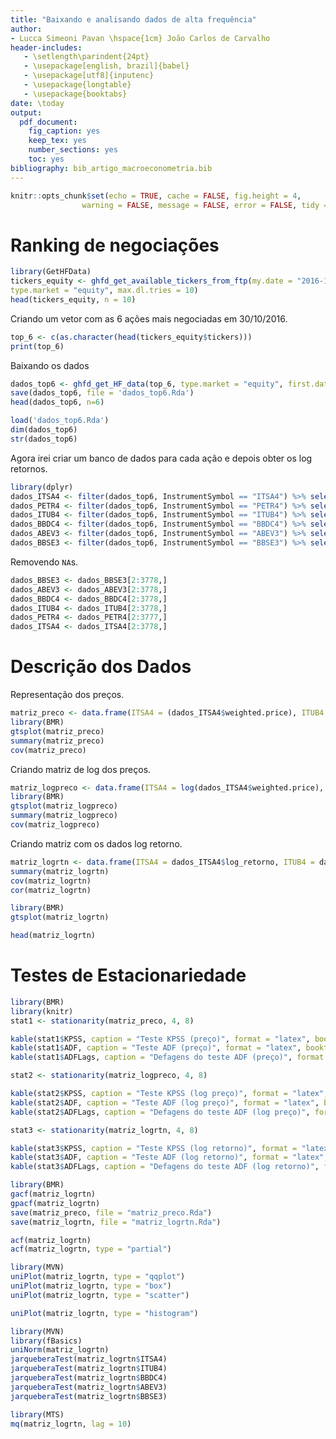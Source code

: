 ```yaml
---
title: "Baixando e analisando dados de alta frequência"
author: 
- Lucca Simeoni Pavan \hspace{1cm} João Carlos de Carvalho
header-includes:
   - \setlength\parindent{24pt}
   - \usepackage[english, brazil]{babel}
   - \usepackage[utf8]{inputenc}
   - \usepackage{longtable}
   - \usepackage{booktabs}
date: \today
output: 
  pdf_document: 
    fig_caption: yes
    keep_tex: yes
    number_sections: yes
    toc: yes
bibliography: bib_artigo_macroeconometria.bib
---
```


```r
knitr::opts_chunk$set(echo = TRUE, cache = FALSE, fig.height = 4,
                warning = FALSE, message = FALSE, error = FALSE, tidy = TRUE, tidy.opts = list(width.cutoff = 70))
```

# Ranking de negociações

```r
library(GetHFData)
tickers_equity <- ghfd_get_available_tickers_from_ftp(my.date = "2016-10-30",
type.market = "equity", max.dl.tries = 10)
head(tickers_equity, n = 10)
```

Criando um vetor com as 6 ações mais negociadas em 30/10/2016.

```r
top_6 <- c(as.character(head(tickers_equity$tickers)))
print(top_6)
```

Baixando os dados

```r
dados_top6 <- ghfd_get_HF_data(top_6, type.market = "equity", first.date = as.Date("2014-11-03"), last.date = as.Date("2016-10-30"), first.time = "9:00:00", last.time = "18:00:00", type.output = "agg", agg.diff = "1 hour", dl.dir = "ftp files", max.dl.tries = 10, clean.files = FALSE)
save(dados_top6, file = 'dados_top6.Rda')
head(dados_top6, n=6)
```
```r
load('dados_top6.Rda')
dim(dados_top6)
str(dados_top6)
```
Agora irei criar um banco de dados para cada ação e depois obter os log retornos.

```r
library(dplyr)
dados_ITSA4 <- filter(dados_top6, InstrumentSymbol == "ITSA4") %>% select( SessionDate, weighted.price) %>% mutate( log_retorno = log(weighted.price) - lag(log(weighted.price)))
dados_PETR4 <- filter(dados_top6, InstrumentSymbol == "PETR4") %>% select( SessionDate, weighted.price) %>% mutate( log_retorno = log(weighted.price) - lag(log(weighted.price)))
dados_ITUB4 <- filter(dados_top6, InstrumentSymbol == "ITUB4") %>% select( SessionDate, weighted.price) %>% mutate( log_retorno = log(weighted.price) - lag(log(weighted.price)))
dados_BBDC4 <- filter(dados_top6, InstrumentSymbol == "BBDC4") %>% select( SessionDate, weighted.price) %>% mutate( log_retorno = log(weighted.price) - lag(log(weighted.price)))
dados_ABEV3 <- filter(dados_top6, InstrumentSymbol == "ABEV3") %>% select( SessionDate, weighted.price) %>% mutate( log_retorno = log(weighted.price) - lag(log(weighted.price))) %>% mutate( log_retorno = log(weighted.price) - lag(log(weighted.price)))
dados_BBSE3 <- filter(dados_top6, InstrumentSymbol == "BBSE3") %>% select( SessionDate, weighted.price) %>% mutate( log_retorno = log(weighted.price) - lag(log(weighted.price)))
```
Removendo `NA`s.

```r
dados_BBSE3 <- dados_BBSE3[2:3778,]
dados_ABEV3 <- dados_ABEV3[2:3778,]
dados_BBDC4 <- dados_BBDC4[2:3778,]
dados_ITUB4 <- dados_ITUB4[2:3778,]
dados_PETR4 <- dados_PETR4[2:3777,]
dados_ITSA4 <- dados_ITSA4[2:3778,]
```

# Descrição dos Dados

Representação dos preços.

```r
matriz_preco <- data.frame(ITSA4 = (dados_ITSA4$weighted.price), ITUB4 = (dados_ITUB4$weighted.price), BBDC4 = (dados_BBDC4$weighted.price), ABEV3 = (dados_ABEV3$weighted.price), BBSE3 = (dados_BBSE3$weighted.price))
library(BMR)
gtsplot(matriz_preco)
summary(matriz_preco)
cov(matriz_preco)
```



Criando matriz de log dos preços.



```r
matriz_logpreco <- data.frame(ITSA4 = log(dados_ITSA4$weighted.price), ITUB4 = log(dados_ITUB4$weighted.price), BBDC4 = log(dados_BBDC4$weighted.price), ABEV3 = log(dados_ABEV3$weighted.price), BBSE3 = log(dados_BBSE3$weighted.price))
library(BMR)
gtsplot(matriz_logpreco)
summary(matriz_logpreco)
cov(matriz_logpreco)
```

Criando matriz com os dados log retorno.

```r
matriz_logrtn <- data.frame(ITSA4 = dados_ITSA4$log_retorno, ITUB4 = dados_ITUB4$log_retorno, BBDC4 = dados_BBDC4$log_retorno, ABEV3 = dados_ABEV3$log_retorno, BBSE3 = dados_BBSE3$log_retorno)
summary(matriz_logrtn)
cov(matriz_logrtn)
cor(matriz_logrtn)
```

```r
library(BMR)
gtsplot(matriz_logrtn)
```
```r
head(matriz_logrtn)
```
# Testes de Estacionariedade
 
```r
library(BMR)
library(knitr)
stat1 <- stationarity(matriz_preco, 4, 8)
```

```r
kable(stat1$KPSS, caption = "Teste KPSS (preço)", format = "latex", booktabs = TRUE, longtable = TRUE, digits = 2)
kable(stat1$ADF, caption = "Teste ADF (preço)", format = "latex", booktabs = TRUE, longtable = TRUE, digits = 2)
kable(stat1$ADFLags, caption = "Defagens do teste ADF (preço)", format = "latex", booktabs = TRUE, longtable = TRUE, digits = 2)
```

```r
stat2 <- stationarity(matriz_logpreco, 4, 8)
```

```r
kable(stat2$KPSS, caption = "Teste KPSS (log preço)", format = "latex", booktabs = TRUE, longtable = TRUE, digits = 2)
kable(stat2$ADF, caption = "Teste ADF (log preço)", format = "latex", booktabs = TRUE, longtable = TRUE, digits = 2)
kable(stat2$ADFLags, caption = "Defagens do teste ADF (log preço)", format = "latex", booktabs = TRUE, longtable = TRUE, digits = 2)
```


```r
stat3 <- stationarity(matriz_logrtn, 4, 8)
```

```r
kable(stat3$KPSS, caption = "Teste KPSS (log retorno)", format = "latex", booktabs = TRUE, longtable = TRUE, digits = 2)
kable(stat3$ADF, caption = "Teste ADF (log retorno)", format = "latex", booktabs = TRUE, longtable = TRUE, digits = 2)
kable(stat3$ADFLags, caption = "Defagens do teste ADF (log retorno)", format = "latex", booktabs = TRUE, longtable = TRUE, digits = 2)
```

```r
library(BMR)
gacf(matriz_logrtn)
gpacf(matriz_logrtn)
save(matriz_preco, file = "matriz_preco.Rda")
save(matriz_logrtn, file = "matriz_logrtn.Rda")
```
```r
acf(matriz_logrtn)
acf(matriz_logrtn, type = "partial")
```
```r
library(MVN)
uniPlot(matriz_logrtn, type = "qqplot")
uniPlot(matriz_logrtn, type = "box")
uniPlot(matriz_logrtn, type = "scatter")
```

```r
uniPlot(matriz_logrtn, type = "histogram")
```

```r
library(MVN)
library(fBasics)
uniNorm(matriz_logrtn)
jarqueberaTest(matriz_logrtn$ITSA4)
jarqueberaTest(matriz_logrtn$ITUB4)
jarqueberaTest(matriz_logrtn$BBDC4)
jarqueberaTest(matriz_logrtn$ABEV3)
jarqueberaTest(matriz_logrtn$BBSE3)
```
```r
library(MTS)
mq(matriz_logrtn, lag = 10)
```

